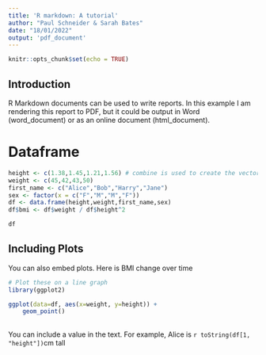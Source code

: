 ```yaml
---
title: 'R markdown: A tutorial'
author: "Paul Schneider & Sarah Bates"
date: "18/01/2022"
output: 'pdf_document'
---
```


```r
knitr::opts_chunk$set(echo = TRUE)
```

## Introduction

R Markdown documents can be used to write reports. In this example I am rendering this report to PDF, but it could be output in Word (word_document) or as an online document (html_document).

# Dataframe

```r

height <- c(1.38,1.45,1.21,1.56) # combine is used to create the vector.
weight <- c(45,42,43,50)
first_name <- c("Alice","Bob","Harry","Jane")
sex <- factor(x = c("F","M","M","F"))
df <- data.frame(height,weight,first_name,sex)
df$bmi <- df$weight / df$height^2 

df
```


## Including Plots

You can also embed plots. Here is BMI change over time

```r


# Plot these on a line graph
library(ggplot2)

ggplot(data=df, aes(x=weight, y=height)) +
    geom_point()


```

##

You can include a value in the text. For example, Alice is `r toString(df[1, "height"])`cm tall

